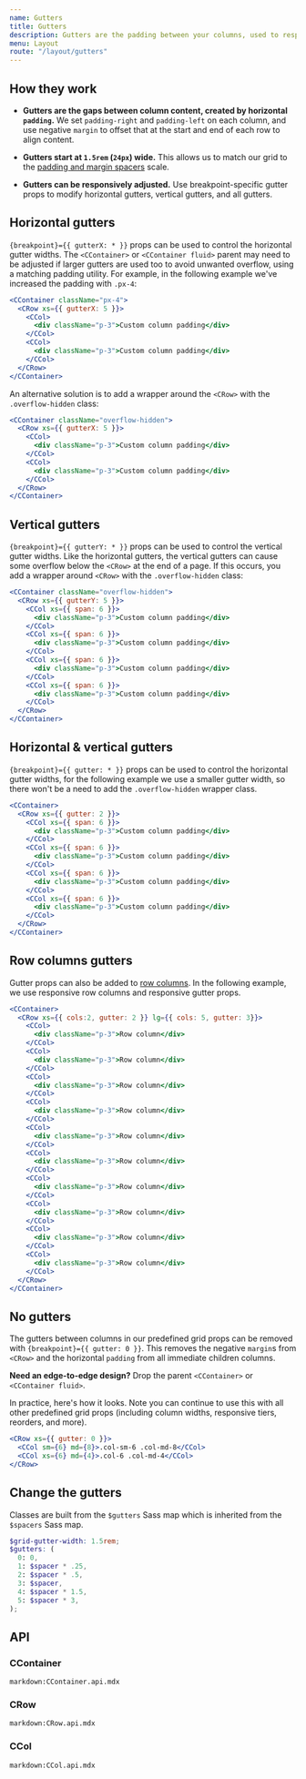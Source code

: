 ```yaml
---
name: Gutters
title: Gutters
description: Gutters are the padding between your columns, used to responsively space and align content in the CoreUI for React.js grid system.
menu: Layout
route: "/layout/gutters"
---
```



## How they work

- **Gutters are the gaps between column content, created by horizontal `padding`.** We set `padding-right` and `padding-left` on each column, and use negative `margin` to offset that at the start and end of each row to align content.

- **Gutters start at `1.5rem` (`24px`) wide.** This allows us to match our grid to the [padding and margin spacers](https://coreui.io/docs/utilities/spacing) scale.

- **Gutters can be responsively adjusted.** Use breakpoint-specific gutter props to modify horizontal gutters, vertical gutters, and all gutters.

## Horizontal gutters

`{breakpoint}={{ gutterX: * }}` props can be used to control the horizontal gutter widths. The `<CContainer>` or `<CContainer fluid>` parent may need to be adjusted if larger gutters are used too to avoid unwanted overflow, using a matching padding utility. For example, in the following example we've increased the padding with `.px-4`:

```jsx preview className="docs-example m-0 border-0 docs-example-cols"
<CContainer className="px-4">
  <CRow xs={{ gutterX: 5 }}>
    <CCol>
      <div className="p-3">Custom column padding</div>
    </CCol>
    <CCol>
      <div className="p-3">Custom column padding</div>
    </CCol>
  </CRow>
</CContainer>
```

An alternative solution is to add a wrapper around the `<CRow>` with the `.overflow-hidden` class:

```jsx preview className="docs-example m-0 border-0 docs-example-cols"
<CContainer className="overflow-hidden">
  <CRow xs={{ gutterX: 5 }}>
    <CCol>
      <div className="p-3">Custom column padding</div>
    </CCol>
    <CCol>
      <div className="p-3">Custom column padding</div>
    </CCol>
  </CRow>
</CContainer>
```

## Vertical gutters

`{breakpoint}={{ gutterY: * }}` props can be used to control the vertical gutter widths. Like the horizontal gutters, the vertical gutters can cause some overflow below the `<CRow>` at the end of a page. If this occurs, you add a wrapper around `<CRow>` with the `.overflow-hidden` class:

```jsx preview className="docs-example m-0 border-0 docs-example-cols"
<CContainer className="overflow-hidden">
  <CRow xs={{ gutterY: 5 }}>
    <CCol xs={{ span: 6 }}>
      <div className="p-3">Custom column padding</div>
    </CCol>
    <CCol xs={{ span: 6 }}>
      <div className="p-3">Custom column padding</div>
    </CCol>
    <CCol xs={{ span: 6 }}>
      <div className="p-3">Custom column padding</div>
    </CCol>
    <CCol xs={{ span: 6 }}>
      <div className="p-3">Custom column padding</div>
    </CCol>
  </CRow>
</CContainer>
```

## Horizontal & vertical gutters

`{breakpoint}={{ gutter: * }}` props can be used to control the horizontal gutter widths, for the following example we use a smaller gutter width, so there won't be a need to add the `.overflow-hidden` wrapper class.

```jsx preview className="docs-example m-0 border-0 docs-example-cols"
<CContainer>
  <CRow xs={{ gutter: 2 }}>
    <CCol xs={{ span: 6 }}>
      <div className="p-3">Custom column padding</div>
    </CCol>
    <CCol xs={{ span: 6 }}>
      <div className="p-3">Custom column padding</div>
    </CCol>
    <CCol xs={{ span: 6 }}>
      <div className="p-3">Custom column padding</div>
    </CCol>
    <CCol xs={{ span: 6 }}>
      <div className="p-3">Custom column padding</div>
    </CCol>
  </CRow>
</CContainer>
```

## Row columns gutters

Gutter props can also be added to [row columns](../layout/grid#row-columns). In the following example, we use responsive row columns and responsive gutter props.

```jsx preview className="docs-example m-0 border-0 docs-example-cols"
<CContainer>
  <CRow xs={{ cols:2, gutter: 2 }} lg={{ cols: 5, gutter: 3}}>
    <CCol>
      <div className="p-3">Row column</div>
    </CCol>
    <CCol>
      <div className="p-3">Row column</div>
    </CCol>
    <CCol>
      <div className="p-3">Row column</div>
    </CCol>
    <CCol>
      <div className="p-3">Row column</div>
    </CCol>
    <CCol>
      <div className="p-3">Row column</div>
    </CCol>
    <CCol>
      <div className="p-3">Row column</div>
    </CCol>
    <CCol>
      <div className="p-3">Row column</div>
    </CCol>
    <CCol>
      <div className="p-3">Row column</div>
    </CCol>
    <CCol>
      <div className="p-3">Row column</div>
    </CCol>
    <CCol>
      <div className="p-3">Row column</div>
    </CCol>
  </CRow>
</CContainer>
```

## No gutters

The gutters between columns in our predefined grid props can be removed with `{breakpoint}={{ gutter: 0 }}`. This removes the negative `margin`s from `<CRow>` and the horizontal `padding` from all immediate children columns.

**Need an edge-to-edge design?** Drop the parent `<CContainer>` or `<CContainer fluid>`.

In practice, here's how it looks. Note you can continue to use this with all other predefined grid props (including column widths, responsive tiers, reorders, and more).

```jsx preview className="docs-example m-0 border-0 docs-example-row"
<CRow xs={{ gutter: 0 }}>
  <CCol sm={6} md={8}>.col-sm-6 .col-md-8</CCol>
  <CCol xs={6} md={4}>.col-6 .col-md-4</CCol>
</CRow>
```

## Change the gutters

Classes are built from the `$gutters` Sass map which is inherited from the `$spacers` Sass map.

```scss
$grid-gutter-width: 1.5rem;
$gutters: (
  0: 0,
  1: $spacer * .25,
  2: $spacer * .5,
  3: $spacer,
  4: $spacer * 1.5,
  5: $spacer * 3,
);
```

## API

### CContainer

`markdown:CContainer.api.mdx`

### CRow

`markdown:CRow.api.mdx`

### CCol

`markdown:CCol.api.mdx`
